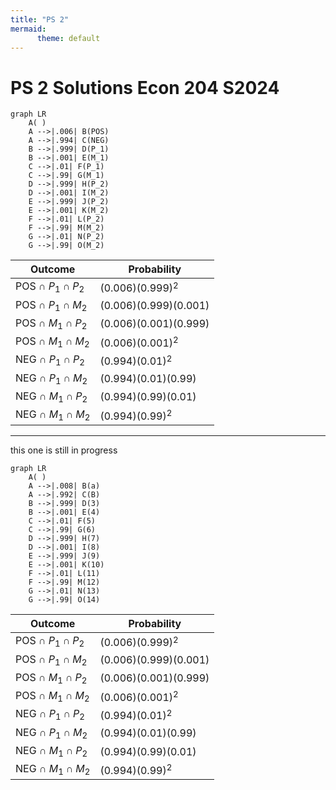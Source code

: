 ---
title: "PS 2"
mermaid:
      theme: default
---
# PS 2 Solutions Econ 204 S2024

::: {layout="[1,1]"}
```{mermaid}
graph LR
    A( )
    A -->|.006| B(POS)
    A -->|.994| C(NEG)
    B -->|.999| D(P_1)
    B -->|.001| E(M_1)
    C -->|.01| F(P_1)
    C -->|.99| G(M_1)
    D -->|.999| H(P_2)
    D -->|.001| I(M_2)
    E -->|.999| J(P_2)
    E -->|.001| K(M_2)
    F -->|.01| L(P_2)
    F -->|.99| M(M_2)
    G -->|.01| N(P_2)
    G -->|.99| O(M_2)
```


| Outcome                   | Probability           |
| ------------------------- | --------------------- |
| POS $\cap$ $P_1 \cap P_2$ | (0.006)(0.999)$^2$    |
| POS $\cap$ $P_1 \cap M_2$ | (0.006)(0.999)(0.001) |
| POS $\cap$ $M_1 \cap P_2$ | (0.006)(0.001)(0.999) |
| POS $\cap$ $M_1 \cap M_2$ | (0.006)(0.001)$^2$    |
| NEG $\cap$ $P_1 \cap P_2$ | (0.994)(0.01)$^2$     |
| NEG $\cap$ $P_1 \cap M_2$ | (0.994)(0.01)(0.99)   |
| NEG $\cap$ $M_1 \cap P_2$ | (0.994)(0.99)(0.01)   |
| NEG $\cap$ $M_1 \cap M_2$ | (0.994)(0.99)$^2$     |

:::

---

this one is still in progress

::: {layout="[1,1]"}

```{mermaid}
graph LR
    A( )
    A -->|.008| B(a)
    A -->|.992| C(B)
    B -->|.999| D(3)
    B -->|.001| E(4)
    C -->|.01| F(5)
    C -->|.99| G(6)
    D -->|.999| H(7)
    D -->|.001| I(8)
    E -->|.999| J(9)
    E -->|.001| K(10)
    F -->|.01| L(11)
    F -->|.99| M(12)
    G -->|.01| N(13)
    G -->|.99| O(14)
```



| Outcome                   | Probability           |
| ------------------------- | --------------------- |
| POS $\cap$ $P_1 \cap P_2$ | (0.006)(0.999)$^2$    |
| POS $\cap$ $P_1 \cap M_2$ | (0.006)(0.999)(0.001) |
| POS $\cap$ $M_1 \cap P_2$ | (0.006)(0.001)(0.999) |
| POS $\cap$ $M_1 \cap M_2$ | (0.006)(0.001)$^2$    |
| NEG $\cap$ $P_1 \cap P_2$ | (0.994)(0.01)$^2$     |
| NEG $\cap$ $P_1 \cap M_2$ | (0.994)(0.01)(0.99)   |
| NEG $\cap$ $M_1 \cap P_2$ | (0.994)(0.99)(0.01)   |
| NEG $\cap$ $M_1 \cap M_2$ | (0.994)(0.99)$^2$     |

:::


